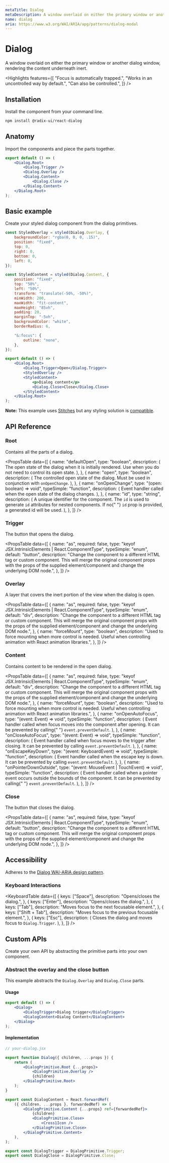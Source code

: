 ```yaml
---
metaTitle: Dialog
metaDescription: A window overlaid on either the primary window or another dialog window, rendering the content underneath inert.
name: dialog
aria: https://www.w3.org/WAI/ARIA/apg/patterns/dialog-modal
---
```


# Dialog

<Description>
	A window overlaid on either the primary window or another dialog window,
	rendering the content underneath inert.
</Description>

<Highlights
	features={[
		"Focus is automatically trapped.",
		"Works in an uncontrolled way by default.",
		"Can also be controlled.",
	]}
/>

## Installation

Install the component from your command line.

```bash
npm install @radix-ui/react-dialog
```

## Anatomy

Import the components and piece the parts together.

```jsx
export default () => (
	<Dialog.Root>
		<Dialog.Trigger />
		<Dialog.Overlay />
		<Dialog.Content>
			<Dialog.Close />
		</Dialog.Content>
	</Dialog.Root>
);
```

## Basic example

Create your styled dialog component from the dialog primitives.

```jsx
const StyledOverlay = styled(Dialog.Overlay, {
	backgroundColor: "rgba(0, 0, 0, .15)",
	position: "fixed",
	top: 0,
	right: 0,
	bottom: 0,
	left: 0,
});

const StyledContent = styled(Dialog.Content, {
	position: "fixed",
	top: "50%",
	left: "50%",
	transform: "translate(-50%, -50%)",
	minWidth: 200,
	maxWidth: "fit-content",
	maxHeight: "85vh",
	padding: 20,
	marginTop: "-5vh",
	backgroundColor: "white",
	borderRadius: 6,

	"&:focus": {
		outline: "none",
	},
});

export default () => (
	<Dialog.Root>
		<Dialog.Trigger>Open</Dialog.Trigger>
		<StyledOverlay />
		<StyledContent>
			<p>Dialog content</p>
			<Dialog.Close>Close</Dialog.Close>
		</StyledContent>
	</Dialog.Root>
);
```

<Note>

**Note:** This example uses [Stitches](https://stitches.dev) but any styling solution is [compatible](/primitives/docs/guides/styling).

</Note>

## API Reference

### Root

Contains all the parts of a dialog.

<PropsTable
	data={[
		{
			name: "defaultOpen",
			type: "boolean",
			description: (
				<span>
					The open state of the dialog when it is initially rendered. Use when
					you do not need to control its open state.
				</span>
			),
		},
		{
			name: "open",
			type: "boolean",
			description: (
				<span>
					The controlled open state of the dialog. Must be used in conjunction
					with <Code>onOpenChange</Code>.
				</span>
			),
		},
		{
			name: "onOpenChange",
			type: "(open: boolean) => void",
			typeSimple: "function",
			description: (
				<span>
					Event handler called when the open state of the dialog changes.
				</span>
			),
		},
		{
			name: "id",
			type: "string",
			description: (
				<span>
					A unique identifier for the component. The <Code>id</Code> is used to
					generate <Code>id</Code> attributes for nested components. If no{" "}
					<Code>id</Code> prop is provided, a generated id will be used.
				</span>
			),
		},
	]}
/>

### Trigger

The button that opens the dialog.

<PropsTable
	data={[
		{
			name: "as",
			required: false,
			type: "keyof JSX.IntrinsicElements | React.ComponentType<any>",
			typeSimple: "enum",
			default: "button",
			description:
				"Change the component to a different HTML tag or custom component. This will merge the original component props with the props of the supplied element/component and change the underlying DOM node.",
		},
	]}
/>

### Overlay

A layer that covers the inert portion of the view when the dialog is open.

<PropsTable
	data={[
		{
			name: "as",
			required: false,
			type: "keyof JSX.IntrinsicElements | React.ComponentType<any>",
			typeSimple: "enum",
			default: "div",
			description:
				"Change the component to a different HTML tag or custom component. This will merge the original component props with the props of the supplied element/component and change the underlying DOM node.",
		},
		{
			name: "forceMount",
			type: "boolean",
			description:
				"Used to force mounting when more control is needed. Useful when controlling animation with React animation libraries.",
		},
	]}
/>

### Content

Contains content to be rendered in the open dialog.

<PropsTable
	data={[
		{
			name: "as",
			required: false,
			type: "keyof JSX.IntrinsicElements | React.ComponentType<any>",
			typeSimple: "enum",
			default: "div",
			description:
				"Change the component to a different HTML tag or custom component. This will merge the original component props with the props of the supplied element/component and change the underlying DOM node.",
		},
		{
			name: "forceMount",
			type: "boolean",
			description:
				"Used to force mounting when more control is needed. Useful when controlling animation with React animation libraries.",
		},
		{
			name: "onOpenAutoFocus",
			type: "(event: Event) => void",
			typeSimple: "function",
			description: (
				<span>
					Event handler called when focus moves into the component after
					opening. It can be prevented by calling{" "}
					<Code>event.preventDefault</Code>.
				</span>
			),
		},
		{
			name: "onCloseAutoFocus",
			type: "(event: Event) => void",
			typeSimple: "function",
			description: (
				<span>
					Event handler called when focus moves to the trigger after closing. It
					can be prevented by calling <Code>event.preventDefault</Code>.
				</span>
			),
		},
		{
			name: "onEscapeKeyDown",
			type: "(event: KeyboardEvent) => void",
			typeSimple: "function",
			description: (
				<span>
					Event handler called when the escape key is down. It can be prevented
					by calling <Code>event.preventDefault</Code>.
				</span>
			),
		},
		{
			name: "onPointerDownOutside",
			type: "(event: MouseEvent | TouchEvent) => void",
			typeSimple: "function",
			description: (
				<span>
					Event handler called when a pointer event occurs outside the bounds of
					the component. It can be prevented by calling{" "}
					<Code>event.preventDefault</Code>.
				</span>
			),
		},
	]}
/>

### Close

The button that closes the dialog.

<PropsTable
	data={[
		{
			name: "as",
			required: false,
			type: "keyof JSX.IntrinsicElements | React.ComponentType<any>",
			typeSimple: "enum",
			default: "button",
			description:
				"Change the component to a different HTML tag or custom component. This will merge the original component props with the props of the supplied element/component and change the underlying DOM node.",
		},
	]}
/>

## Accessibility

Adheres to the [Dialog WAI-ARIA design pattern](https://www.w3.org/WAI/ARIA/apg/patterns/dialog-modal).

### Keyboard Interactions

<KeyboardTable
	data={[
		{
			keys: ["Space"],
			description: "Opens/closes the dialog.",
		},
		{
			keys: ["Enter"],
			description: "Opens/closes the dialog.",
		},
		{
			keys: ["Tab"],
			description: "Moves focus to the next focusable element.",
		},
		{
			keys: ["Shift + Tab"],
			description: "Moves focus to the previous focusable element.",
		},
		{
			keys: ["Esc"],
			description: (
				<span>
					Closes the dialog and moves focus to <Code>Dialog.Trigger</Code>.
				</span>
			),
		},
	]}
/>

## Custom APIs

Create your own API by abstracting the primitive parts into your own component.

### Abstract the overlay and the close button

This example abstracts the `Dialog.Overlay` and `Dialog.Close` parts.

#### Usage

```jsx
export default () => (
	<Dialog>
		<DialogTrigger>Dialog trigger</DialogTrigger>
		<DialogContent>Dialog Content</DialogContent>
	</Dialog>
);
```

#### Implementation

```jsx
// your-dialog.jsx

export function Dialog({ children, ...props }) {
	return (
		<DialogPrimitive.Root {...props}>
			<DialogPrimitive.Overlay />
			{children}
		</DialogPrimitive.Root>
	);
}

export const DialogContent = React.forwardRef(
	({ children, ...props }, forwardedRef) => (
		<DialogPrimitive.Content {...props} ref={forwardedRef}>
			{children}
			<DialogPrimitive.Close>
				<Cross1Icon />
			</DialogPrimitive.Close>
		</DialogPrimitive.Content>
	),
);

export const DialogTrigger = DialogPrimitive.Trigger;
export const DialogClose = DialogPrimitive.Close;
```
